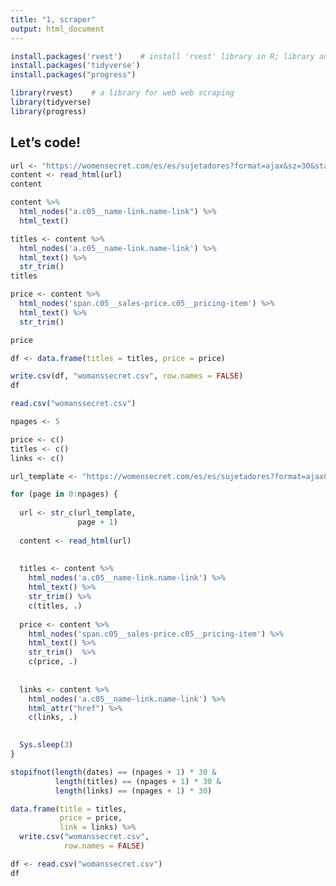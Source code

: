 ---
title: "1, scraper"
output: html_document
---


```{r message=FALSE, warning=FALSE, include=FALSE}
install.packages('rvest')    # install 'rvest' library in R; library and package are synonyms
install.packages('tidyverse')
install.packages("progress")
```

```{r setup, include=FALSE}
library(rvest)    # a library for web web scraping
library(tidyverse)
library(progress)
```

## Let's code!

```{r}
url <- "https://womensecret.com/es/es/sujetadores?format=ajax&sz=30&start"
content <- read_html(url)
content
```


```{r}
content %>%
  html_nodes("a.c05__name-link.name-link") %>%
  html_text()

```

```{r}
titles <- content %>%
  html_nodes('a.c05__name-link.name-link') %>%
  html_text() %>%
  str_trim()
titles
```

```{r}
price <- content %>%
  html_nodes('span.c05__sales-price.c05__pricing-item') %>%
  html_text() %>%
  str_trim()

price
```

```{r}
df <- data.frame(titles = titles, price = price)

write.csv(df, "womanssecret.csv", row.names = FALSE) 
df

```

```{r}
read.csv("womanssecret.csv")
```

```{r}
npages <- 5  

price <- c()
titles <- c()
links <- c()

url_template <- "https://womensecret.com/es/es/sujetadores?format=ajax&sz=30&start"
```

```{r}
for (page in 0:npages) {
 
  url <- str_c(url_template,
               page + 1)
  
  content <- read_html(url)
  
  
  titles <- content %>%
    html_nodes('a.c05__name-link.name-link') %>%
    html_text() %>%
    str_trim() %>%
    c(titles, .)    
  
  price <- content %>%
    html_nodes('span.c05__sales-price.c05__pricing-item') %>%
    html_text() %>%
    str_trim()  %>%
    c(price, .)
  
  
  links <- content %>%
    html_nodes('a.c05__name-link.name-link') %>%
    html_attr("href") %>%
    c(links, .)
  

  Sys.sleep(3)    
}
```

```{r}
stopifnot(length(dates) == (npages + 1) * 30 &
          length(titles) == (npages + 1) * 30 &
          length(links) == (npages + 1) * 30)

```

```{r}

data.frame(title = titles,
           price = price,
           link = links) %>%
  write.csv("womanssecret.csv",
            row.names = FALSE) 
```

```{r}
df <- read.csv("womanssecret.csv")
df
```